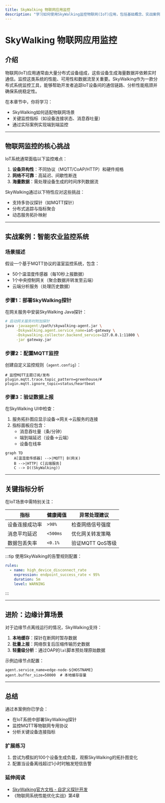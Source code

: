 ```yaml
---
title: SkyWalking 物联网应用监控
description: "学习如何使用SkyWalking监控物联网(IoT)应用，包括基础概念、实战案例和代码示例。"
---
```


# SkyWalking 物联网应用监控

## 介绍

物联网(IoT)应用通常由大量分布式设备组成，这些设备生成海量数据并依赖实时通信。监控这类系统的性能、可用性和数据流至关重要。SkyWalking作为一款分布式系统监控工具，能够帮助开发者追踪IoT设备间的通信链路、分析性能瓶颈并确保系统稳定性。

在本章节中，你将学习：
- SkyWalking如何适配物联网场景
- 关键监控指标（如设备连接状态、消息吞吐量）
- 通过实际案例实现端到端监控

---

## 物联网监控的核心挑战

IoT系统通常面临以下监控难点：
1. **设备异构性**：不同协议（MQTT/CoAP/HTTP）和硬件规格
2. **网络不可靠**：高延迟、间歇性断连
3. **海量数据**：需处理设备生成的时间序列数据流

SkyWalking通过以下特性应对这些挑战：
- 支持多协议探针（如MQTT探针）
- 分布式追踪与指标聚合
- 动态服务拓扑映射

---

## 实战案例：智能农业监控系统

### 场景描述
假设一个基于MQTT协议的温室监控系统，包含：
- 50个温湿度传感器（每10秒上报数据）
- 1个中央控制网关（聚合数据并转发至云端）
- 云端分析服务（处理历史数据）

### 步骤1：部署SkyWalking探针

在网关服务中安装SkyWalking Java探针：
```bash
# 启动网关服务时附加探针
java -javaagent:/path/skywalking-agent.jar \
     -Dskywalking.agent.service_name=iot-gateway \
     -Dskywalking.collector.backend_service=127.0.0.1:11800 \
     -jar gateway.jar
```

### 步骤2：配置MQTT监控

创建自定义监控规则（`agent.config`）：
```properties
# 监控MQTT主题订阅/发布
plugin.mqtt.trace.topic_pattern=greenhouse/#
plugin.mqtt.ignore_topic=status/heartbeat
```

### 步骤3：验证数据上报

在SkyWalking UI中检查：
1. 服务拓扑图应显示设备→网关→云服务的连接
2. 指标面板应包含：
   - 消息吞吐量（条/分钟）
   - 端到端延迟（设备→云端）
   - 设备在线率

```mermaid
graph TD
    A[温湿度传感器] -->|MQTT| B(网关)
    B -->|HTTP| C[云端服务]
    C --> D((SkyWalking))
```

---

## 关键指标分析

在IoT场景中需特别关注：

| 指标                | 健康阈值       | 异常处理建议          |
|---------------------|----------------|-----------------------|
| 设备连接成功率      | `>98%`           | 检查网络信号强度      |
| 消息平均延迟        | `<500ms`         | 优化网关转发策略      |
| 数据包丢失率        | `<0.1%`          | 验证MQTT QoS等级      |

:::tip
使用SkyWalking的告警规则配置：
```yaml
rules:
  - name: high_device_disconnect_rate
    expression: endpoint_success_rate < 95%
    duration: 5m
    level: WARNING
```
:::

---

## 进阶：边缘计算场景

对于边缘节点离线运行的情况，SkyWalking支持：

1. **本地缓存**：探针在断网时暂存数据
2. **批量上报**：网络恢复后压缩传输历史数据
3. **轻量级分析**：通过OAP的`lal`脚本预处理原始数据

示例边缘节点配置：
```properties
agent.service_name=edge-node-${HOSTNAME}
agent.buffer_size=50000  # 本地缓存容量
```

---

## 总结

通过本案例你已学会：
- 在IoT系统中部署SkyWalking探针
- 监控MQTT等物联网专用协议
- 分析关键设备连接指标

### 扩展练习
1. 尝试为模拟的100个设备生成负载，观察SkyWalking的拓扑图变化
2. 配置当设备离线超过1小时时触发短信告警

### 延伸阅读
- [SkyWalking官方文档 - 自定义探针开发](https://skywalking.apache.org/docs/)
- 《物联网系统性能优化实战》第4章